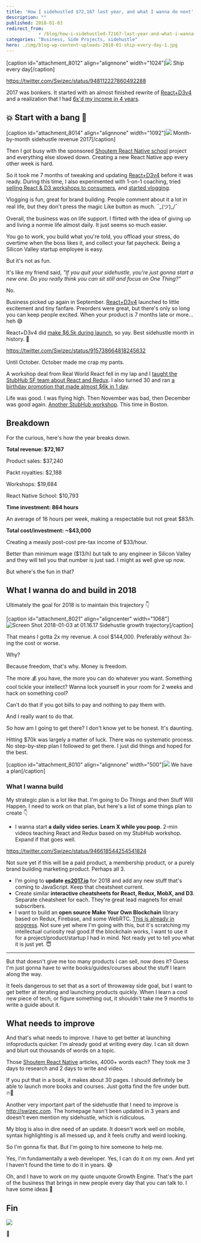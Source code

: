 ```yaml
---
title: 'How I sidehustled $72,167 last year, and what I wanna do next'
description: ""
published: 2018-01-03
redirect_from: 
            - /blog/how-i-sidehustled-72167-last-year-and-what-i-wanna-do-next/swizec/8016
categories: "Business, Side Projects, sidehustle"
hero: ./img/blog-wp-content-uploads-2018-01-ship-every-day-1.jpg
---
```

\[caption id=&quot;attachment_8012&quot; align=&quot;alignnone&quot; width=&quot;1024&quot;]![](./img/blog-wp-content-uploads-2018-01-ship-every-day-1.jpg) Ship every day\[/caption]

https://twitter.com/Swizec/status/948112227860492288

2017 was bonkers. It started with an almost finished rewrite of [React+D3v4](https://swizec.com/reactd3js/) and a realization that I had [6x&#x27;d my income in 4 years](https://swizec.com/blog/learned-6x-income-4-years/swizec/7340).

## 💥 Start with a bang 💪

\[caption id=&quot;attachment_8014&quot; align=&quot;alignnone&quot; width=&quot;1092&quot;]![](./img/blog-wp-content-uploads-2018-01-revenue-chart.png) Month-by-month sidehustle revenue 2017\[/caption]

Then I got busy with the sponsored [Shoutem React Native school](http://reactnative.school) project and everything else slowed down. Creating a new React Native app every other week is hard.

So it took me 7 months of tweaking and updating [React+D3v4](https://swizec.com/reactd3js/) before it was ready. During this time, I also experimented with 1-on-1 coaching, tried [selling React &amp; D3 workshops to consumers](https://swizec.com/blog/boutique-react-d3v4-workshop/swizec/7519), and [started vlogging](https://www.youtube.com/SwizecTeller).

Vlogging is fun, great for brand building. People comment about it a lot in real life, but they don&#x27;t press the magic Like button as much. ¯\_(ツ)\_/¯

Overall, the business was on life support. I flirted with the idea of giving up and living a normie life almost daily. It just seems so much easier.

You go to work, you build what you&#x27;re told, you offload your stress, do overtime when the boss likes it, and collect your fat paycheck. Being a Silicon Valley startup employee is easy.

But it&#x27;s not as fun.

It&#x27;s like my friend said, _&quot;If you quit your sidehustle, you&#x27;re just gonna start a new one. Do you really think you can sit still and focus on One Thing?&quot;_

No.

Business picked up again in September. [React+D3v4](https://swizec.com/reactd3js) launched to little excitement and tiny fanfare. Preorders were great, but there&#x27;s only so long you can keep people excited. When your product is 7 months late or more… heh 😅

React+D3v4 did [make \$6.5k during launch](https://swizec.com/blog/9013-september-sidehustle-report-why-the-react-d3v4-launch/swizec/7837), so yay. Best sidehustle month in history. 💪

https://twitter.com/Swizec/status/915738664818245632

Until October. October made me crap my pants.

A workshop deal from Real World React fell in my lap and I [taught the StubHub SF team about React and Redux](https://swizec.com/blog/teaching-stubhub-react-redux/swizec/7860). I also turned 30 and ran [a birthday promotion that made almost \$6k in 1 day](https://swizec.com/blog/16661-october-sidehustle-report/swizec/7883).

Life was good. I was flying high. Then November was bad, then December was good again. [Another StubHub workshop](https://swizec.com/blog/teaching-backend-devs-react-redux-stubhub-boston/swizec/7952). This time in Boston.

## Breakdown

For the curious, here&#x27;s how the year breaks down.

**Total revenue: \$72,167**

Product sales: \$37,240

Packt royalties: \$2,188

Workshops: \$19,684

React Native School: \$10,793

**Time investment: 864 hours**

An average of 16 hours per week, making a respectable but not great \$83/h.

**Total cost/investment: ~\$43,000**

Creating a measly post-cost pre-tax income of \$33/hour.

Better than minimum wage (\$13/h) but talk to any engineer in Silicon Valley and they will tell you that number is just sad. I might as well give up now.

But where&#x27;s the fun in that?

## What I wanna do and build in 2018

Ultimately the goal for 2018 is to maintain this trajectory 👇

\[caption id=&quot;attachment_8021&quot; align=&quot;aligncenter&quot; width=&quot;1068&quot;]![Screen Shot 2018-01-03 at 01.16.17](./img/blog-wp-content-uploads-2018-01-Screen-Shot-2018-01-03-at-01.16.17.png) Sidehustle growth trajectory\[/caption]

That means I gotta 2x my revenue. A cool \$144,000. Preferably without 3x-ing the cost or worse.

Why?

Because freedom, that&#x27;s why. Money is freedom.

The more 💰 you have, the more you can do whatever you want. Something cool tickle your intellect? Wanna lock yourself in your room for 2 weeks and hack on something cool?

Can&#x27;t do that if you got bills to pay and nothing to pay them with.

And I really want to do that.

So how am I going to get there? I don&#x27;t know yet to be honest. It&#x27;s daunting.

Hitting \$70k was largely a matter of luck. There was no systematic process. No step-by-step plan I followed to get there. I just did things and hoped for the best.

\[caption id=&quot;attachment_8010&quot; align=&quot;alignnone&quot; width=&quot;500&quot;]![](./img/blog-wp-content-uploads-2018-01-strategic-plan.jpg) We have a plan\[/caption]

### What I wanna build

My strategic plan is a lot like that. I&#x27;m going to Do Things and then Stuff Will Happen. I need to work on that plan, but here&#x27;s a list of some things plan to create 👇

- I wanna start **a daily video series. Learn X while you poop**. 2-min videos teaching React and Redux based on my StubHub workshop. Expand if that goes well.

https://twitter.com/Swizec/status/946618544254541824

Not sure yet if this will be a paid product, a membership product, or a purely brand building marketing product. Perhaps all 3.

- I’m going to **update [es2017.io](https://es2017.io)** for 2018 and add any new stuff that&#x27;s coming to JavaScript. Keep that cheatsheet current.
- Create similar **interactive cheatsheets for React, Redux, MobX, and D3**. Separate cheatsheet for each. They&#x27;re great lead magnets for email subscribers.
- I want to build an **open source Make Your Own Blockchain** library based on Redux, Firebase, and some WebRTC. [This is already in progress](https://swizec.com/blog/blockchain-backed-redux-clone-105-lines-code/swizec/7980). Not sure yet where I&#x27;m going with this, but it&#x27;s scratching my intellectual curiosity real good.If the blockchain works, I want to use it for a project/product/startup I had in mind. Not ready yet to tell you what it is just yet. 😇

---

But that doesn&#x27;t give me too many products I can sell, now does it? Guess I&#x27;m just gonna have to write books/guides/courses about the stuff I learn along the way.

It feels dangerous to set that as a sort of throwaway side goal, but I want to get better at iterating and launching products quickly. When I learn a cool new piece of tech, or figure something out, it shouldn&#x27;t take me 9 months to write a guide about it.

## What needs to improve

And that&#x27;s what needs to improve. I have to get better at launching infoproducts quicker. I&#x27;m already good at writing every day. I can sit down and blurt out thousands of words on a topic.

Those [Shoutem React Native](http://reactnative.school) articles, 4000+ words each? They took me 3 days to research and 2 days to write and video.

If you put that in a book, it makes about 30 pages. I should definitely be able to launch more books and courses. Just gotta find the fire under butt. 🔥🍑

Another very important part of the sidehustle that I need to improve is <http://swizec.com>. The homepage hasn&#x27;t been updated in 3 years and doesn&#x27;t even mention my sidehustle, which is ridiculous.

My blog is also in dire need of an update. It doesn&#x27;t work well on mobile, syntax highlighting is all messed up, and it feels crufty and weird looking.

So I&#x27;m gonna fix that. But I&#x27;m going to hire someone to help me.

Yes, I&#x27;m fundamentally a web developer. Yes, I can do it on my own. And yet I haven&#x27;t found the time to do it in years. 😅

Oh, and I have to work on my quote unquote Growth Engine. That&#x27;s the part of the business that brings in new people every day that you can talk to. I have some ideas 🤔

## Fin

![](./img/media-POekkUcKs16gg-200.gif)

🤘
